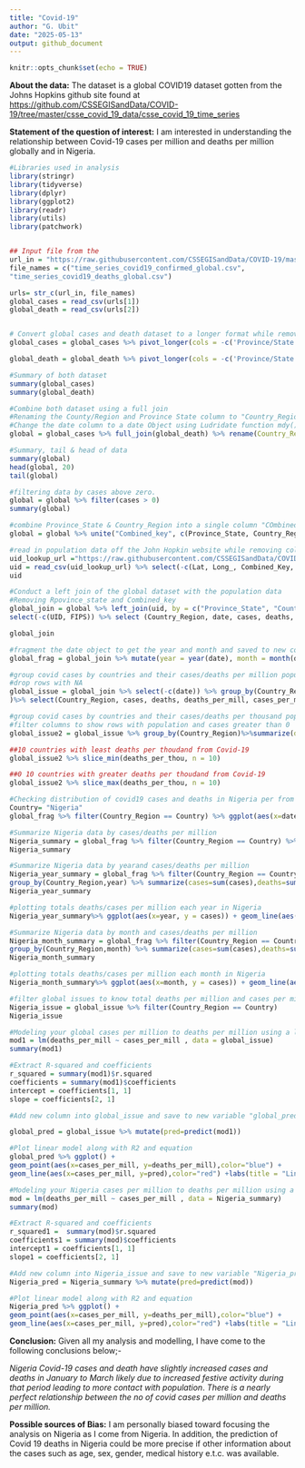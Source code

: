 ```yaml
---
title: "Covid-19"
author: "G. Ubit"
date: "2025-05-13"
output: github_document
---
```


```r
knitr::opts_chunk$set(echo = TRUE)
```

**About the data:**
The dataset is a global COVID19 dataset gotten from the Johns Hopkins github site found at <https://github.com/CSSEGISandData/COVID-19/tree/master/csse_covid_19_data/csse_covid_19_time_series>

**Statement of the question of interest:**
I am interested in understanding the relationship between Covid-19 cases per million and deaths per million globally and in Nigeria.

```r
#Libraries used in analysis
library(stringr)
library(tidyverse)
library(dplyr)
library(ggplot2)
library(readr)
library(utils)
library(patchwork)


## Input file from the 
url_in = "https://raw.githubusercontent.com/CSSEGISandData/COVID-19/master/csse_covid_19_data/csse_covid_19_time_series/"
file_names = c("time_series_covid19_confirmed_global.csv",
"time_series_covid19_deaths_global.csv")

urls= str_c(url_in, file_names)
global_cases = read_csv(urls[1])
global_death = read_csv(urls[2])


# Convert global cases and death dataset to a longer format while removing Lat and Long columns
global_cases = global_cases %>% pivot_longer(cols = -c('Province/State','Country/Region',Lat, Long), names_to = "date", values_to = "cases")%>% select(-c(Lat, Long))

global_death = global_death %>% pivot_longer(cols = -c('Province/State','Country/Region', Lat, Long), names_to = "date", values_to = "deaths")%>% select(-c(Lat, Long))

#Summary of both dataset
summary(global_cases)
summary(global_death)

#Combine both dataset using a full join 
#Renaming the County/Region and Province State column to "Country_Region" & "Province_State" respectively
#Change the date column to a date Object using Ludridate function mdy()
global = global_cases %>% full_join(global_death) %>% rename(Country_Region = 'Country/Region', Province_State = 'Province/State')%>% mutate(date=mdy(date))

#Summary, tail & head of data
summary(global)
head(global, 20)
tail(global)

#filtering data by cases above zero.
global = global %>% filter(cases > 0) 
summary(global)

#combine Province_State & Country_Region into a single column "COmbined_key" seperated by a comma
global = global %>% unite("Combined_key", c(Province_State, Country_Region), sep = ",", na.rm = TRUE, remove = FALSE)

#read in population data off the John Hopkin website while removing columns not needed
uid_lookup_url ="https://raw.githubusercontent.com/CSSEGISandData/COVID-19/master/csse_covid_19_data/UID_ISO_FIPS_LookUp_Table.csv"
uid = read_csv(uid_lookup_url) %>% select(-c(Lat, Long_, Combined_Key, code3, iso2, iso3, Admin2))
uid

#Conduct a left join of the global dataset with the population data
#Removing Rpovince_state and Combined_key
global_join = global %>% left_join(uid, by = c("Province_State", "Country_Region")) %>%
select(-c(UID, FIPS)) %>% select (Country_Region, date, cases, deaths, Population)

global_join

#fragment the date object to get the year and month and saved to new columns
global_frag = global_join %>% mutate(year = year(date), month = month(date))

#group covid cases by countries and their cases/deaths per million population
#drop rows with NA
global_issue = global_join %>% select(-c(date)) %>% group_by(Country_Region)%>% summarize(cases=sum(cases),deaths=sum(deaths), Population = mean(Population))%>% mutate(deaths_per_mill = deaths*1000000/Population, cases_per_mill = cases*1000000/Population
)%>% select(Country_Region, cases, deaths, deaths_per_mill, cases_per_mill, Population) %>% ungroup() %>% drop_na()

#group covid cases by countries and their cases/deaths per thousand population
#filter columns to show rows with population and cases greater than 0
global_issue2 = global_issue %>% group_by(Country_Region)%>%summarize(deaths=max(deaths), cases = max(cases), population = max(Population),cases_per_thou=1000*cases/population, deaths_per_thou = 1000*deaths/population) %>% filter(cases > 0, population >0)

##10 countries with least deaths per thoudand from Covid-19
global_issue2 %>% slice_min(deaths_per_thou, n = 10)

##0 10 countries with greater deaths per thoudand from Covid-19
global_issue2 %>% slice_max(deaths_per_thou, n = 10)

#Checking distribution of covid19 cases and deaths in Nigeria per from 2020 till when the data ends
Country= "Nigeria"
global_frag %>% filter(Country_Region == Country) %>% ggplot(aes(x=date, y = cases)) + geom_line(aes(color = "cases")) + geom_point(aes(color = "cases")) + geom_line(aes(y = deaths, color = "deaths")) + geom_point(aes(y = deaths, color = "deaths")) + scale_y_log10()+ theme(legend.position="bottom", axis.text.x= element_text(angle = 90)) + labs(title = str_c("COVID19 in ", Country), y=NULL)

#Summarize Nigeria data by cases/deaths per million
Nigeria_summary = global_frag %>% filter(Country_Region == Country) %>% select(-c(month, year)) %>% mutate(cases_per_mill = cases*1000000/Population,deaths_per_mill = deaths*1000000/Population)%>% select(Country_Region, date, cases, deaths, cases_per_mill, deaths_per_mill, Population)
Nigeria_summary

#Summarize Nigeria data by yearand cases/deaths per million
Nigeria_year_summary = global_frag %>% filter(Country_Region == Country) %>% select(-c(month)) %>%
group_by(Country_Region,year) %>% summarize(cases=sum(cases),deaths=sum(deaths), Population = mean(Population))%>% mutate(cases_per_mill = cases*1000000/Population,deaths_per_mill = deaths*1000000/Population)%>% select(Country_Region, year, cases, deaths, cases_per_mill, deaths_per_mill, Population) %>% ungroup()
Nigeria_year_summary

#plotting totals deaths/cases per million each year in Nigeria
Nigeria_year_summary%>% ggplot(aes(x=year, y = cases)) + geom_line(aes(color = "cases")) + geom_point(aes(color = "cases")) + geom_line(aes(y = deaths, color = "deaths")) + geom_point(aes(y = deaths, color = "deaths")) + scale_y_log10()+ theme(legend.position="bottom", axis.text.x= element_text(angle = 90)) + labs(title = str_c("COVID19 in ", Country), y=NULL)

#Summarize Nigeria data by month and cases/deaths per million
Nigeria_month_summary = global_frag %>% filter(Country_Region == Country) %>% select(-c(year)) %>%
group_by(Country_Region,month) %>% summarize(cases=sum(cases),deaths=sum(deaths), Population = mean(Population))%>% mutate(cases_per_mill = cases*1000000/Population,deaths_per_mill = deaths*1000000/Population)%>% select(Country_Region, month, cases, deaths, cases_per_mill, deaths_per_mill, Population) %>% ungroup()
Nigeria_month_summary

#plotting totals deaths/cases per million each month in Nigeria
Nigeria_month_summary%>% ggplot(aes(x=month, y = cases)) + geom_line(aes(color = "cases")) + geom_point(aes(color = "cases")) + geom_line(aes(y = deaths, color = "deaths")) + geom_point(aes(y = deaths, color = "deaths")) + scale_y_log10()+ theme(legend.position="bottom", axis.text.x= element_text(angle = 90)) + labs(title = str_c("COVID19 in ", Country), y=NULL) + scale_x_continuous(breaks = seq(1, 12, 1))

#filter global issues to know total deaths per million and cases per million in Nigeria
Nigeria_issue = global_issue %>% filter(Country_Region == Country)
Nigeria_issue

#Modeling your global cases per million to deaths per million using a linear model
mod1 = lm(deaths_per_mill ~ cases_per_mill , data = global_issue)
summary(mod1)

#Extract R-squared and coefficients
r_squared = summary(mod1)$r.squared
coefficients = summary(mod1)$coefficients
intercept = coefficients[1, 1]
slope = coefficients[2, 1]

#Add new column into global_issue and save to new variable "global_pred"

global_pred = global_issue %>% mutate(pred=predict(mod1))

#Plot linear model along with R2 and equation
global_pred %>% ggplot() +
geom_point(aes(x=cases_per_mill, y=deaths_per_mill),color="blue") + 
geom_line(aes(x=cases_per_mill, y=pred),color="red") +labs(title = "Linear model of global cases per million to deaths per million") + annotate("text", x = Inf, y = Inf, label = paste("R-squared:", round(r_squared, 2), "\nEquation: y =", round(intercept, 1), "+", round(slope, 1), "* x"), hjust = 1.1, vjust = 2, size = 4, color = "black")

#Modeling your Nigeria cases per million to deaths per million using a linear model
mod = lm(deaths_per_mill ~ cases_per_mill , data = Nigeria_summary)
summary(mod)

#Extract R-squared and coefficients
r_squared1 =  summary(mod)$r.squared
coefficients1 = summary(mod)$coefficients
intercept1 = coefficients[1, 1]
slope1 = coefficients[2, 1]

#Add new column into Nigeria_issue and save to new variable "Nigeria_pred"
Nigeria_pred = Nigeria_summary %>% mutate(pred=predict(mod))

#Plot linear model along with R2 and equation
Nigeria_pred %>% ggplot() +
geom_point(aes(x=cases_per_mill, y=deaths_per_mill),color="blue") + 
geom_line(aes(x=cases_per_mill, y=pred),color="red") +labs(title = "Linear model of Nigeria cases per million to deaths per million") + annotate("text", x = Inf, y = Inf, label = paste("R-squared:", round(r_squared1, 2), "\nEquation: y =", round(intercept1, 1), "+", round(slope1, 1), "* x"), hjust = 2, vjust = 2, size = 4, color = "black")

```

**Conclusion:** Given all my analysis and modelling, I have come to the following conclusions below;-

*Nigeria Covid-19 cases and death have slightly increased cases and deaths in January to March likely due to increased festive activity during that period leading to  more contact with population*. *There is a nearly perfect relationship between the no of covid cases per million and deaths per million.*

**Possible sources of Bias:** I am personally biased toward focusing the analysis on Nigeria as I come from Nigeria. In addition, the prediction of Covid 19 deaths in Nigeria could be more precise if other information about the cases such as age, sex, gender, medical history e.t.c. was available. 